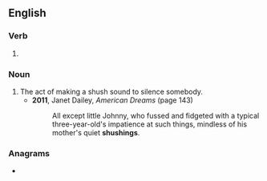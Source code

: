 ==English==

===Verb===
{{head|en|verb form}}

# {{present participle of|en|shush|nocat=1}}

===Noun===
{{en-noun}}

# The act of making a shush sound to silence somebody.
#* '''2011''', Janet Dailey, ''American Dreams'' (page 143)
#*: All except little Johnny, who fussed and fidgeted with a typical three-year-old's impatience at such things, mindless of his mother's quiet '''shushings'''.

===Anagrams===
* {{anagrams|en|a=ghhinssu|Shughnis|hushings}}